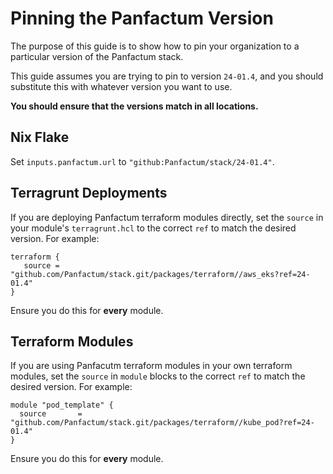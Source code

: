 # Pinning the Panfactum Version

The purpose of this guide is to show how to pin your organization to a particular version of the Panfactum stack.

This guide assumes you are trying to pin to version `24-01.4`, and you should substitute this with whatever
version you want to use.

**You should ensure that the versions match in all locations.**

## Nix Flake

Set `inputs.panfactum.url` to `"github:Panfactum/stack/24-01.4"`.

## Terragrunt Deployments

If you are deploying Panfactum terraform modules directly, set the `source` in your module's `terragrunt.hcl`
to the correct `ref` to match the desired version. For example:

```hcl
terraform {
   source = "github.com/Panfactum/stack.git/packages/terraform//aws_eks?ref=24-01.4"
}
```

Ensure you do this for **every** module.

## Terraform Modules

If you are using Panfacutm terraform modules in your own terraform modules, set the `source` in `module` blocks
to the correct `ref` to match the desired version. For example:

```hcl
module "pod_template" {
  source       = "github.com/Panfactum/stack.git/packages/terraform//kube_pod?ref=24-01.4"
}
```

Ensure you do this for **every** module.
